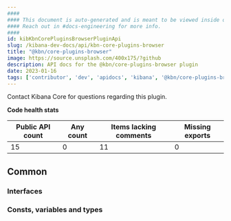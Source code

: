 ```yaml
---
####
#### This document is auto-generated and is meant to be viewed inside our experimental, new docs system.
#### Reach out in #docs-engineering for more info.
####
id: kibKbnCorePluginsBrowserPluginApi
slug: /kibana-dev-docs/api/kbn-core-plugins-browser
title: "@kbn/core-plugins-browser"
image: https://source.unsplash.com/400x175/?github
description: API docs for the @kbn/core-plugins-browser plugin
date: 2023-01-16
tags: ['contributor', 'dev', 'apidocs', 'kibana', '@kbn/core-plugins-browser']
---
```




Contact Kibana Core for questions regarding this plugin.

**Code health stats**

| Public API count  | Any count | Items lacking comments | Missing exports |
|-------------------|-----------|------------------------|-----------------|
| 15 | 0 | 11 | 0 |

## Common

### Interfaces
<DocDefinitionList data={kbnCorePluginsBrowserObj.common.interfaces}/>

### Consts, variables and types
<DocDefinitionList data={kbnCorePluginsBrowserObj.common.misc}/>

